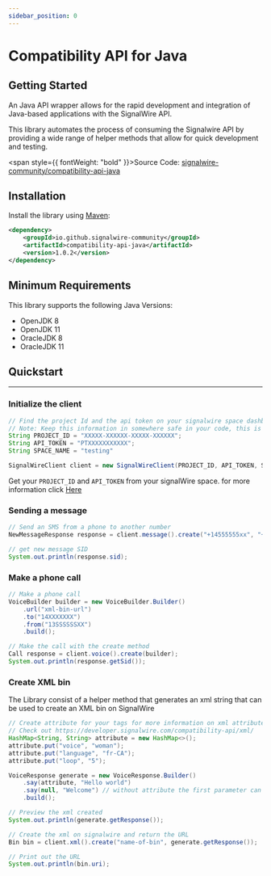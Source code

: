 ```yaml
---
sidebar_position: 0
---
```


# Compatibility API for Java

## Getting Started

An  Java API wrapper  allows for the rapid development and integration of Java-based applications with the SignalWire API.

This library automates the process of consuming the Signalwire API by providing a wide range of helper methods that allow for quick development and testing.

<span style={{ fontWeight: "bold" }}>Source Code:</span> <a href="https://github.com/signalwire-community/compatibility-api-java">
  signalwire-community/compatibility-api-java
</a>

## Installation

Install the library using [Maven](https://mvnrepository.com/artifact/io.github.signalwire-community):

```xml
<dependency>
    <groupId>io.github.signalwire-community</groupId>
    <artifactId>compatibility-api-java</artifactId>
    <version>1.0.2</version>
</dependency>
```

## Minimum Requirements

This library supports the following Java Versions:

- OpenJDK 8
- OpenJDK 11
- OracleJDK 8
- OracleJDK 11

## Quickstart
----

### Initialize the client

```java
// Find the project Id and the api token on your signalwire space dashboard
// Note: Keep this information in somewhere safe in your code, this is visible to anyone that review your code
String PROJECT_ID = "XXXXX-XXXXXX-XXXXX-XXXXXX";
String API_TOKEN = "PTXXXXXXXXXXX";
String SPACE_NAME = "testing"

SignalWireClient client = new SignalWireClient(PROJECT_ID, API_TOKEN, SPACE_NAME);
```

Get your `PROJECT_ID` and `API_TOKEN` from your signalWire space. for more information click [Here](https://developer.signalwire.com/apis/docs/navigating-your-space)

### Sending a message

```java
// Send an SMS from a phone to another number
NewMessageResponse response = client.message().create("+14555555xx", "+134555xxxxxx", "Welcome");

// get new message SID
System.out.println(response.sid);
```

### Make a phone call

```java
// Make a phone call
VoiceBuilder builder = new VoiceBuilder.Builder()
    .url("xml-bin-url")
    .to("14XXXXXXX")
    .from("13SSSSSSXX")
    .build();

// Make the call with the create method
Call response = client.voice().create(builder);
System.out.println(response.getSid());
```

### Create XML bin
The Library consist of a helper method that generates an xml string that can be used to create an XML bin on SignalWire

```java
// Create attribute for your tags for more information on xml attribute
// Check out https://developer.signalwire.com/compatibility-api/xml/
HashMap<String, String> attribute = new HashMap<>();
attribute.put("voice", "woman");
attribute.put("language", "fr-CA");
attribute.put("loop", "5");

VoiceResponse generate = new VoiceResponse.Builder()
    .say(attribute, "Hello world")
    .say(null, "Welcome") // without attribute the first parameter can be null
    .build();

// Preview the xml created
System.out.println(generate.getResponse());

// Create the xml on signalwire and return the URL
Bin bin = client.xml().create("name-of-bin", generate.getResponse());

// Print out the URL
System.out.println(bin.uri);
```
